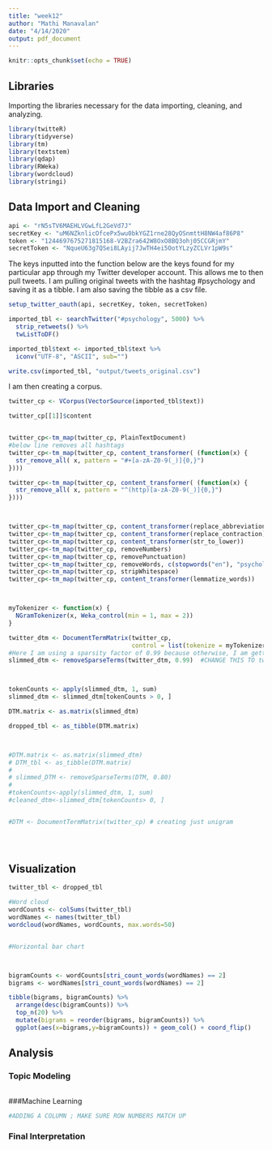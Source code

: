 ```yaml
---
title: "week12"
author: "Mathi Manavalan"
date: "4/14/2020"
output: pdf_document
---
```


```r
knitr::opts_chunk$set(echo = TRUE)
```

## Libraries
Importing the libraries necessary for the data importing, cleaning, and analyzing.
```r
library(twitteR)
library(tidyverse)
library(tm)
library(textstem)
library(qdap)
library(RWeka)
library(wordcloud)
library(stringi)

```


## Data Import and Cleaning
```r

api <- "rN5sTV6MAEHLVGwLfL2GeVd7J"
secretKey <- "uM6NZknlicOfcePx5wu0bkYGZ1rne28QyOSnmttH8NW4af86P8"
token <- "1244697675271815168-V2BZra642W8OxO8BQ3ohj05CCGRjmY"
secretToken <- "NqueU63g7QSei8LAyij7JwTH4ei5OotYLzyZCLVr1pW9s"

```
The keys inputted into the function below are the keys found for my particular app through my Twitter developer account. This allows me to then pull tweets. I am pulling original tweets with the hashtag #psychology and saving it as a tibble. I am also saving the tibble as a csv file.

```r
setup_twitter_oauth(api, secretKey, token, secretToken)

imported_tbl <- searchTwitter("#psychology", 5000) %>% 
  strip_retweets() %>% 
  twListToDF()

imported_tbl$text <- imported_tbl$text %>%
  iconv("UTF-8", "ASCII", sub="")

write.csv(imported_tbl, "output/tweets_original.csv")

```

I am then creating a corpus.
```r
twitter_cp <- VCorpus(VectorSource(imported_tbl$text)) 

twitter_cp[[1]]$content


twitter_cp<-tm_map(twitter_cp, PlainTextDocument)
#below line removes all hashtags
twitter_cp<-tm_map(twitter_cp, content_transformer( (function(x) { 
  str_remove_all( x, pattern = "#+[a-zA-Z0-9(_)]{0,}")
})))

twitter_cp<-tm_map(twitter_cp, content_transformer( (function(x) { 
  str_remove_all( x, pattern = "^(http)[a-zA-Z0-9(_)]{0,}")
})))



twitter_cp<-tm_map(twitter_cp, content_transformer(replace_abbreviation))
twitter_cp<-tm_map(twitter_cp, content_transformer(replace_contraction))
twitter_cp<-tm_map(twitter_cp, content_transformer(str_to_lower))
twitter_cp<-tm_map(twitter_cp, removeNumbers)
twitter_cp<-tm_map(twitter_cp, removePunctuation)
twitter_cp<-tm_map(twitter_cp, removeWords, c(stopwords("en"), "psychology"))
twitter_cp<-tm_map(twitter_cp, stripWhitespace)
twitter_cp<-tm_map(twitter_cp, content_transformer(lemmatize_words))



myTokenizer <- function(x) {
  NGramTokenizer(x, Weka_control(min = 1, max = 2))
}

twitter_dtm <- DocumentTermMatrix(twitter_cp,
                                  control = list(tokenize = myTokenizer))
#Here I am using a sparsity factor of 0.99 because otherwise, I am getting very very few terms. 
slimmed_dtm <- removeSparseTerms(twitter_dtm, 0.99)  #CHANGE THIS TO twitter_dtm



tokenCounts <- apply(slimmed_dtm, 1, sum)
slimmed_dtm <- slimmed_dtm[tokenCounts > 0, ]

DTM.matrix <- as.matrix(slimmed_dtm)

dropped_tbl <- as_tibble(DTM.matrix)



#DTM.matrix <- as.matrix(slimmed_dtm)
# DTM_tbl <- as_tibble(DTM.matrix)
# 
# slimmed_DTM <- removeSparseTerms(DTM, 0.80)
#
#tokenCounts<-apply(slimmed_dtm, 1, sum)
#cleaned_dtm<-slimmed_dtm[tokenCounts> 0, ]


#DTM <- DocumentTermMatrix(twitter_cp) # creating just unigram


  
```


## Visualization

```r
twitter_tbl <- dropped_tbl

#Word cloud
wordCounts <- colSums(twitter_tbl)
wordNames <- names(twitter_tbl)
wordcloud(wordNames, wordCounts, max.words=50)


#Horizontal bar chart



bigramCounts <- wordCounts[stri_count_words(wordNames) == 2]
bigrams <- wordNames[stri_count_words(wordNames) == 2]

tibble(bigrams, bigramCounts) %>%
  arrange(desc(bigramCounts)) %>%
  top_n(20) %>%
  mutate(bigrams = reorder(bigrams, bigramCounts)) %>%
  ggplot(aes(x=bigrams,y=bigramCounts)) + geom_col() + coord_flip()

```


## Analysis

### Topic Modeling
```r

```


###Machine Learning
```r
#ADDING A COLUMN ; MAKE SURE ROW NUMBERS MATCH UP

```


### Final Interpretation


